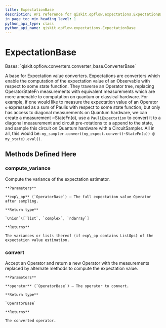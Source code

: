 ```yaml
---
title: ExpectationBase
description: API reference for qiskit.opflow.expectations.ExpectationBase
in_page_toc_min_heading_level: 1
python_api_type: class
python_api_name: qiskit.opflow.expectations.ExpectationBase
---
```


# ExpectationBase

<Class id="qiskit.opflow.expectations.ExpectationBase" github="https://github.com/qiskit/qiskit/tree/stable/0.19/qiskit/opflow/expectations/expectation_base.py" signature="ExpectationBase">
  Bases: `qiskit.opflow.converters.converter_base.ConverterBase`

  A base for Expectation value converters. Expectations are converters which enable the computation of the expectation value of an Observable with respect to some state function. They traverse an Operator tree, replacing OperatorStateFn measurements with equivalent measurements which are more amenable to computation on quantum or classical hardware. For example, if one would like to measure the expectation value of an Operator `o` expressed as a sum of Paulis with respect to some state function, but only has access to diagonal measurements on Quantum hardware, we can create a measurement \~StateFn(o), use a `PauliExpectation` to convert it to a diagonal measurement and circuit pre-rotations to a append to the state, and sample this circuit on Quantum hardware with a CircuitSampler. All in all, this would be: `my_sampler.convert(my_expect.convert(~StateFn(o)) @ my_state).eval()`.

  ## Methods Defined Here

  ### compute\_variance

  <Function id="qiskit.opflow.expectations.ExpectationBase.compute_variance" signature="abstract ExpectationBase.compute_variance(exp_op)">
    Compute the variance of the expectation estimator.

    **Parameters**

    **exp\_op** (`OperatorBase`) – The full expectation value Operator after sampling.

    **Return type**

    `Union`\[`list`, `complex`, `ndarray`]

    **Returns**

    The variances or lists thereof (if exp\_op contains ListOps) of the expectation value estimation.
  </Function>

  ### convert

  <Function id="qiskit.opflow.expectations.ExpectationBase.convert" signature="abstract ExpectationBase.convert(operator)">
    Accept an Operator and return a new Operator with the measurements replaced by alternate methods to compute the expectation value.

    **Parameters**

    **operator** (`OperatorBase`) – The operator to convert.

    **Return type**

    `OperatorBase`

    **Returns**

    The converted operator.
  </Function>
</Class>

